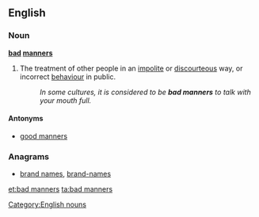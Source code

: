 ==English==

===Noun===
'''[[bad]] [[manners]]''' {{pluralonly}}

# The treatment of other people in an [[impolite]] or [[discourteous]] way, or incorrect [[behaviour]] in public.
#:''In some cultures, it is considered to be '''bad manners''' to talk with your mouth full.''

====Antonyms====
*[[good manners]]

===Anagrams===
* [[brand names#English|brand names]], [[brand-names#English|brand-names]]

[[Category:English nouns]]

[[et:bad manners]]
[[ta:bad manners]]